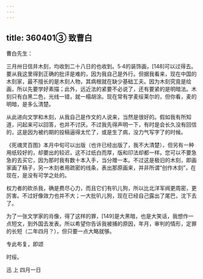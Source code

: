 ```yaml
---
---
---
```

title: 360401③ 致曹白
---




曹白先生：

三月卅日信并木刻，均收到二十八日的也收到。5·4的装饰画，[148]可以过得去。要从我这里得到正确的批评是难的，因为我自己是外行。但据我看来，现在中国的木刻家，最不擅长的是木刻人物，其病根就在缺少基础工夫。因为木刻究竟是绘画，所以先要学好素描；此外，远近法的紧要不必说了，还有要紧的是明暗法。木刻只有白黑二色，光线一错，就一榻胡涂。现在常有学麦绥莱尔的，但你看，麦的明暗，是多么清楚。

从此进向文学和木刻，从我自己是作文的人说来，当然是很好的。假如我有所知道，问起来可以回答，也并不讨厌。不过我先得声明一下，有时是会长久没有回信的，这是因为被约期的投稿逼得太忙了，或是生了病，没力气写字了的时候。

《死魂灵百图》本月中旬可以出版（也许已经出版了，我不大清楚），但另有一种用纸较好的，却要出的较迟，这不过纸白而厚，版和印法却都一样。您可以不要急急的去买它，因为那时我有数十本入手，当分赠一本。不过这是极旧的木刻，即画家画了稿子，另一木刻者用疏密的线条，表出那原画来，并非所谓“创作木刻”，在现在，是没有可学之处的。

权力者的砍杀我，确是费尽心力，而且它们有叭儿狗，所以比北洋军阀更周密，更厉害。不过好像效力也并不大；一大批叭儿狗，现在已经自己露出了尾巴，沈下去了。

为了一张文学家的肖像，得了这样的罪，[149]是大黑暗，也是大笑话，我想作一点短文，到外国去发表。所以希望你告诉我被捕的原因，年月，审判的情形，定罪的长短（二年四月？），但只要一点大略就够。

专此布复，即颂

时绥。

迅 上 四月一日